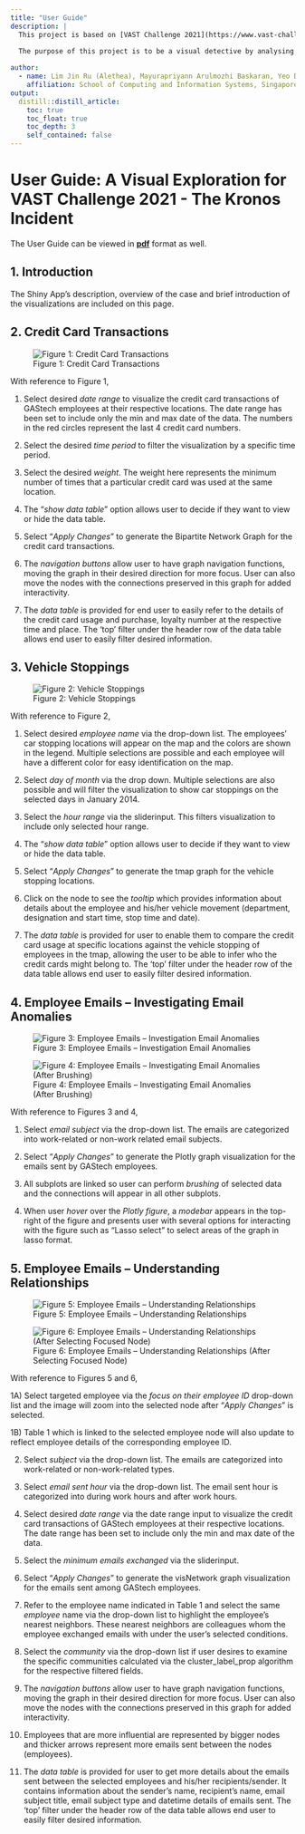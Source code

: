 ```yaml
---
title: "User Guide"
description: |
  This project is based on [VAST Challenge 2021](https://www.vast-challenge.github.io/2021/).
    
  The purpose of this project is to be a visual detective by analysing the issues through visual representations.

author:
  - name: Lim Jin Ru (Alethea), Mayurapriyann Arulmozhi Baskaran, Yeo Ding Run (Darius) 
    affiliation: School of Computing and Information Systems, Singapore Management University
output:
  distill::distill_article:
    toc: true
    toc_float: true
    toc_depth: 3
    self_contained: false
---
```


# User Guide: A Visual Exploration for VAST Challenge 2021 - The Kronos Incident

The User Guide can be viewed in **[pdf](UserGuideDoc/UserGuide.pdf)** format as well.

## 1. Introduction

The Shiny App’s description, overview of the case and brief introduction of the visualizations are included on this page.

## 2. Credit Card Transactions

![Figure 1: Credit Card Transactions](images/UserGuideFig1.png)

With reference to Figure 1,

1)	Select desired *date range* to visualize the credit card transactions of GAStech employees at their respective locations. The date range has been set to include only the min and max date of the data. The numbers in the red circles represent the last 4 credit card numbers. 

2)	Select the desired *time period* to filter the visualization by a specific time period. 

3)	Select the desired *weight*. The weight here represents the minimum number of times that a particular credit card was used at the same location.

4)	The “*show data table*” option allows user to decide if they want to view or hide the data table. 

5)	Select “*Apply Changes*” to generate the Bipartite Network Graph for the credit card transactions. 

6)	The *navigation buttons* allow user to have graph navigation functions, moving the graph in their desired direction for more focus. User can also move the nodes with the connections preserved in this graph for added interactivity. 

7)	The *data table* is provided for end user to easily refer to the details of the credit card usage and purchase, loyalty number at the respective time and place. The ‘top’ filter under the header row of the data table allows end user to easily filter desired information.

## 3. Vehicle Stoppings

![Figure 2: Vehicle Stoppings](images/UserGuideFig2.png)

With reference to Figure 2,

1)	Select desired *employee name* via the drop-down list. The employees’ car stopping locations will appear on the map and the colors are shown in the legend. Multiple selections are possible and each employee will have a different color for easy identification on the map. 

2)	Select *day of month* via the drop down. Multiple selections are also possible and will filter the visualization to show car stoppings on the selected days in January 2014. 

3)	Select the *hour range* via the sliderinput. This filters visualization to include only selected hour range. 

4)	The “*show data table*” option allows user to decide if they want to view or hide the data table. 

5)	Select “*Apply Changes*” to generate the tmap graph for the vehicle stopping locations.

6)	Click on the node to see the *tooltip* which provides information about details about the employee and his/her vehicle movement (department, designation and start time, stop time and date).  

7)	The *data table* is provided for user to enable them to compare the credit card usage at specific locations against the vehicle stopping of employees in the tmap, allowing the user to be able to infer who the credit cards might belong to. The ‘top’ filter under the header row of the data table allows end user to easily filter desired information.

## 4. Employee Emails – Investigating Email Anomalies

![Figure 3: Employee Emails – Investigation Email Anomalies](images/UserGuideFig3.png)

![Figure 4: Employee Emails – Investigating Email Anomalies (After Brushing)](images/UserGuideFig4.png)

With reference to Figures 3 and 4,

1)	Select *email subject* via the drop-down list. The emails are categorized into work-related or non-work related email subjects. 

2)	Select “*Apply Changes*” to generate the Plotly graph visualization for the emails sent by GAStech employees. 

3)	All subplots are linked so user can perform *brushing* of selected data and the connections will appear in all other subplots. 

4)	When user *hover* over the *Plotly figure*, a *modebar* appears in the top-right of the figure and presents user with several options for interacting with the figure such as "Lasso select" to select areas of the graph in lasso format.

## 5. Employee Emails – Understanding Relationships

![Figure 5: Employee Emails – Understanding Relationships](images/UserGuideFig5.png)

![Figure 6: Employee Emails – Understanding Relationships (After Selecting Focused Node)](images/UserGuideFig6.png)

With reference to Figures 5 and 6,

1A)	Select targeted employee via the *focus on their employee ID* drop-down list and the image will zoom into the selected node after “*Apply Changes*” is selected. 

1B) Table 1 which is linked to the selected employee node will also update to reflect employee details of the corresponding employee ID. 

2)	Select *subject* via the drop-down list. The emails are categorized into work-related or non-work-related types.

3)	Select *email sent hour* via the drop-down list. The email sent hour is categorized into during work hours and after work hours. 

4)	Select desired *date range* via the date range input to visualize the credit card transactions of GAStech employees at their respective locations. The date range has been set to include only the min and max date of the data. 

5)	Select the *minimum emails exchanged* via the sliderinput. 

6)	Select “*Apply Changes*” to generate the visNetwork graph visualization for the emails sent among GAStech employees. 

7)	Refer to the employee name indicated in Table 1 and select the same *employee* name via the drop-down list to highlight the employee’s nearest neighbors. These nearest neighbors are colleagues whom the employee exchanged emails with under the user’s selected conditions.  

8)	Select the *community* via the drop-down list if user desires to examine the specific communities calculated via the cluster_label_prop algorithm for the respective filtered fields.

9)	The *navigation buttons* allow user to have graph navigation functions, moving the graph in their desired direction for more focus. User can also move the nodes with the connections preserved in this graph for added interactivity. 

10)	Employees that are more influential are represented by bigger nodes and thicker arrows represent more emails sent between the nodes (employees). 

11)	The *data table* is provided for user to get more details about the emails sent between the selected employees and his/her recipients/sender. It contains information about the sender’s name, recipient’s name, email subject title, email subject type and datetime details of emails sent. The ‘top’ filter under the header row of the data table allows end user to easily filter desired information.